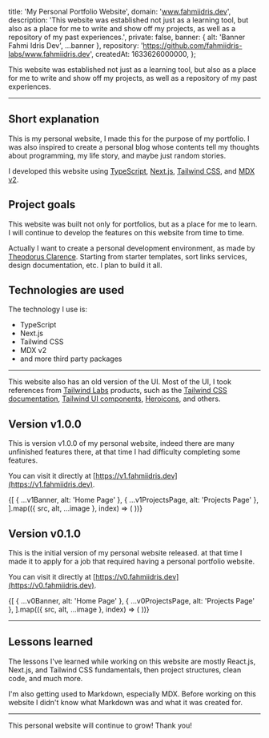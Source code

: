 



  title: 'My Personal Portfolio Website',
  domain: 'www.fahmiidris.dev',
  description:
    'This website was established not just as a learning tool, but also as a place for me to write and show off my projects, as well as a repository of my past experiences.',
  private: false,
  banner: { alt: 'Banner Fahmi Idris Dev', ...banner },
  repository: 'https://github.com/fahmiidris-labs/www.fahmiidris.dev',
  createdAt: 1633626000000,
};

This website was established not just as a learning tool, but also as a place for me to write and show off my projects, as well as a repository of my past experiences.

---

## Short explanation

This is my personal website, I made this for the purpose of my portfolio. I was also inspired to create a personal blog whose contents tell my thoughts about programming, my life story, and maybe just random stories.

I developed this website using [TypeScript](https://www.typescriptlang.org), [Next.js](https://nextjs.org), [Tailwind CSS](https://tailwindcss.com), and [MDX v2](https://mdxjs.com).

## Project goals

This website was built not only for portfolios, but as a place for me to learn. I will continue to develop the features on this website from time to time.

Actually I want to create a personal development environment, as made by [Theodorus Clarence](https://theodorusclarence.com). Starting from starter templates, sort links services, design documentation, etc. I plan to build it all.

## Technologies are used

The technology I use is:

- TypeScript
- Next.js
- Tailwind CSS
- MDX v2
- and more third party packages

---

This website also has an old version of the UI. Most of the UI, I took references from [Tailwind Labs](https://www.github.com/tailwindlabs) products, such as the [Tailwind CSS documentation](https://tailwindcss.com), [Tailwind UI components](https://tailwindui.com/components), [Heroicons](https://heroicons.com), and others.

## Version v1.0.0

This is version v1.0.0 of my personal website, indeed there are many unfinished features there, at that time I had difficulty completing some features.

You can visit it directly at [https://v1.fahmiidris.dev](https://v1.fahmiidris.dev).

<div className="grid grid-cols-2 gap-4">
  {[
    { ...v1Banner, alt: 'Home Page' },
    { ...v1ProjectsPage, alt: 'Projects Page' },
  ].map(({ src, alt, ...image }, index) => (
    <Image.WithCaption key={index} src={src} alt={alt} className="my-0" {...image} />
  ))}
</div>

## Version v0.1.0

This is the initial version of my personal website released. at that time I made it to apply for a job that required having a personal portfolio website.

You can visit it directly at [https://v0.fahmiidris.dev](https://v0.fahmiidris.dev).

<div className="grid grid-cols-2 gap-4">
  {[
    { ...v0Banner, alt: 'Home Page' },
    { ...v0ProjectsPage, alt: 'Projects Page' },
  ].map(({ src, alt, ...image }, index) => (
    <Image.WithCaption key={index} src={src} alt={alt} className="my-0" {...image} />
  ))}
</div>

---

## Lessons learned

The lessons I've learned while working on this website are mostly React.js, Next.js, and Tailwind CSS fundamentals, then project structures, clean code, and much more.

I'm also getting used to Markdown, especially MDX. Before working on this website I didn't know what Markdown was and what it was created for.

---

This personal website will continue to grow! Thank you!
